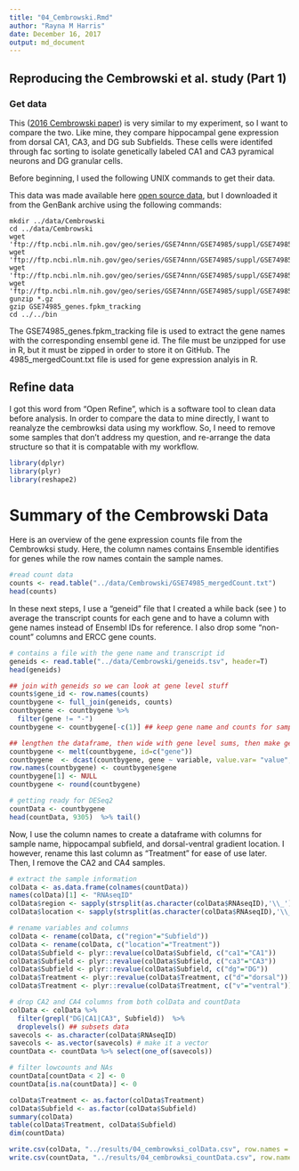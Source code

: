 ```yaml
---
title: "04_Cembrowski.Rmd"
author: "Rayna M Harris"
date: December 16, 2017
output: md_document
---
```


## Reproducing the Cembrowski et al. study (Part 1)

### Get data

This ([2016 Cembrowski paper](https://elifesciences.org/content/5/e14997#fig1s30)) is very similar to my experiment, so I want to compare the two. Like mine, they compare hippocampal gene expression from dorsal CA1, CA3, and DG sub Subfields. These cells were identifed through fac sorting to isolate genetically labeled CA1 and CA3 pyramical neurons and DG granular cells.

Before beginning, I used the following UNIX commands to get their data.

This data was made available here [open source data](https://www.janelia.org/lab/spruston-lab/resources/source-data-simulation-code-other-resources), but I downloaded it from the GenBank archive using the following commands: 

~~~
mkdir ../data/Cembrowski
cd ../data/Cembrowski
wget 'ftp://ftp.ncbi.nlm.nih.gov/geo/series/GSE74nnn/GSE74985/suppl/GSE74985_gene_exp.diff.gz'
wget 'ftp://ftp.ncbi.nlm.nih.gov/geo/series/GSE74nnn/GSE74985/suppl/GSE74985_genes.fpkm_tracking.gz'
wget 'ftp://ftp.ncbi.nlm.nih.gov/geo/series/GSE74nnn/GSE74985/suppl/GSE74985_genes.read_group_tracking.txt.gz'
wget 'ftp://ftp.ncbi.nlm.nih.gov/geo/series/GSE74nnn/GSE74985/suppl/GSE74985_mergedCount.txt.gz'
gunzip *.gz
gzip GSE74985_genes.fpkm_tracking
cd ../../bin
~~~

The GSE74985_genes.fpkm_tracking file is used to extract the gene names with the corresponding ensembl gene id. The file must be unzipped for use in R, but it must be zipped in order to store it on GitHub. The 4985_mergedCount.txt file is used for gene expression analyis in R.

## Refine data

I got this word from "Open Refine", which is a software tool to clean data before analysis. In order to compare the data to mine directly, I want to reanalyze the cembrowksi data using my workflow. So, I need to remove some samples that don't address my question, and re-arrange the data structure so that it is compatable with my workflow. 

```r
library(dplyr)
library(plyr)
library(reshape2)
```

# Summary of the Cembrowski Data

Here is an overview of the gene expression counts file from the Cembrowksi study. Here, the column names contains Ensemble identifies for genes while the row names contain the sample names. 

```r
#read count data 
counts <- read.table("../data/Cembrowski/GSE74985_mergedCount.txt")
head(counts)
```

In these next steps, I use a "geneid" file that I created a while back (see ) to average the transcript counts for each gene and to have a column with gene names instead of Ensembl IDs for reference. I also drop some "non-count" columns and ERCC gene counts.

```r
# contains a file with the gene name and transcript id
geneids <- read.table("../data/Cembrowski/geneids.tsv", header=T)
head(geneids)

## join with geneids so we can look at gene level stuff
counts$gene_id <- row.names(counts)
countbygene <- full_join(geneids, counts)
countbygene <- countbygene %>% 
  filter(gene != "-")
countbygene <- countbygene[-c(1)] ## keep gene name and counts for samples)

## lengthen the dataframe, then wide with gene level sums, then make gene the row name, then round the value to nearest integer
countbygene <- melt(countbygene, id=c("gene")) 
countbygene  <- dcast(countbygene, gene ~ variable, value.var= "value", fun.aggregate=sum)
row.names(countbygene) <- countbygene$gene
countbygene[1] <- NULL
countbygene <- round(countbygene)

# getting ready for DESeq2
countData <- countbygene 
head(countData, 9305)  %>% tail()

```

Now, I use the column names to create a dataframe with columns for sample name, hippocampal subfield, and dorsal-ventral gradient location. I however, rename this last column as "Treatment" for ease of use later. Then, I remove the CA2 and CA4 samples.

```r
# extract the sample information
colData <- as.data.frame(colnames(countData))
names(colData)[1] <- "RNAseqID"
colData$region <- sapply(strsplit(as.character(colData$RNAseqID),'\\_'), "[", 1)
colData$location <- sapply(strsplit(as.character(colData$RNAseqID),'\\_'), "[", 2)

# rename variables and columns
colData <- rename(colData, c("region"="Subfield"))
colData <- rename(colData, c("location"="Treatment"))
colData$Subfield <- plyr::revalue(colData$Subfield, c("ca1"="CA1"))
colData$Subfield <- plyr::revalue(colData$Subfield, c("ca3"="CA3"))
colData$Subfield <- plyr::revalue(colData$Subfield, c("dg"="DG"))
colData$Treatment <- plyr::revalue(colData$Treatment, c("d"="dorsal"))
colData$Treatment <- plyr::revalue(colData$Treatment, c("v"="ventral"))

# drop CA2 and CA4 columns from both colData and countData
colData <- colData %>% 
  filter(grepl("DG|CA1|CA3", Subfield))  %>% 
  droplevels() ## subsets data
savecols <- as.character(colData$RNAseqID) 
savecols <- as.vector(savecols) # make it a vector
countData <- countData %>% select(one_of(savecols))

# filter lowcounts and NAs
countData[countData < 2] <- 0
countData[is.na(countData)] <- 0

colData$Treatment <- as.factor(colData$Treatment)
colData$Subfield <- as.factor(colData$Subfield)
summary(colData)
table(colData$Treatment, colData$Subfield)
dim(countData)
```

```r
write.csv(colData, "../results/04_cembrowksi_colData.csv", row.names = F)
write.csv(countData, "../results/04_cembrowksi_countData.csv", row.names = T)
```

